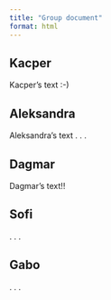 ```yaml
---
title: "Group document"
format: html
---
```


## Kacper

Kacper's text :-)

## Aleksandra
Aleksandra's text
. . .

## Dagmar

Dagmar's text!!

## Sofi

. . .

## Gabo

. . .
